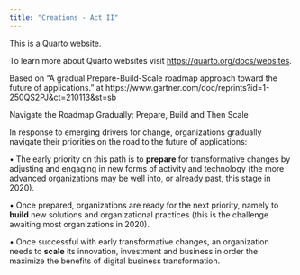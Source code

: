 ```yaml
---
title: "Creations - Act II"
---
```


This is a Quarto website.

To learn more about Quarto websites visit <https://quarto.org/docs/websites>.

Based on "A gradual Prepare-Build-Scale roadmap approach toward the future of applications." at https://www.gartner.com/doc/reprints?id=1-250QS2PJ&ct=210113&st=sb




Navigate the Roadmap Gradually: Prepare, Build and Then Scale

In response to emerging drivers for change, organizations gradually navigate their priorities on the road to the future of applications:

•	The early priority on this path is to **prepare** for transformative changes by adjusting and engaging in new forms of activity and technology (the more advanced organizations may be well into, or already past, this stage in 2020).

•	Once prepared, organizations are ready for the next priority, namely to **build** new solutions and organizational practices (this is the challenge awaiting most organizations in 2020).

•	Once successful with early transformative changes, an organization needs to **scale** its innovation, investment and business in order the maximize the benefits of digital business transformation.
